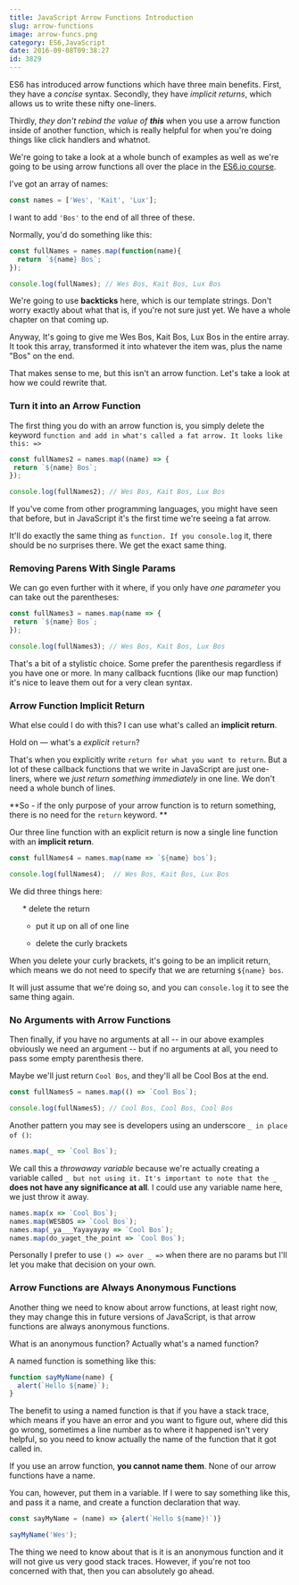 ```yaml
---
title: JavaScript Arrow Functions Introduction
slug: arrow-functions
image: arrow-funcs.png
category: ES6,JavaScript
date: 2016-09-08T09:38:27
id: 3829
---
```


ES6 has introduced arrow functions which have three main benefits. First, they have a <em>concise</em> syntax. Secondly, they have <em>implicit returns</em>, which allows us to write these nifty one-liners.

Thirdly, <em>they don't rebind the value of **this**</em> when you use a arrow function inside of another function, which is really helpful for when you're doing things like click handlers and whatnot.

We're going to take a look at a whole bunch of examples as well as we're going to be using arrow functions all over the place in the <a href="https://ES6.io">ES6.io course</a>.

I've got an array of names:


```js
const names = ['Wes', 'Kait', 'Lux'];

```

I want to add `'Bos'` to the end of all three of these.

Normally, you'd do something like this:


```js
const fullNames = names.map(function(name){
  return `${name} Bos`;
});

console.log(fullNames); // Wes Bos, Kait Bos, Lux Bos

```

We're going to use **backticks** here, which is our template strings. Don't worry exactly about what that is, if you're not sure just yet. We have a whole chapter on that coming up.

Anyway, It's going to give me Wes Bos, Kait Bos, Lux Bos in the entire array. It took this array, transformed it into whatever the item was, plus the name "Bos" on the end.

That makes sense to me, but this isn't an arrow function. Let's take a look at how we could rewrite that.

<h3>Turn it into an Arrow Function</h3>

The first thing you do with an arrow function is, you simply delete the keyword `function and add in what's called a fat arrow. It looks like this: =>`


```js
const fullNames2 = names.map((name) => {
 return `${name} Bos`;
});

console.log(fullNames2); // Wes Bos, Kait Bos, Lux Bos

```

If you've come from other programming languages, you might have seen that before, but in JavaScript it's the first time we're seeing a fat arrow.

It'll do exactly the same thing as `function. If you console.log` it, there should be no surprises there. We get the exact same thing.

<h3>Removing Parens With Single Params</h3>

We can go even further with it where, if you only have <em>one parameter</em> you can take out the parentheses:


```js
const fullNames3 = names.map(name => {
 return `${name} Bos`;
});

console.log(fullNames3); // Wes Bos, Kait Bos, Lux Bos

```

That's a bit of a stylistic choice. Some prefer the parenthesis regardless if you have one or more. In many callback fucntions (like our map function) it's nice to leave them out for a very clean syntax.

<h3>Arrow Function Implicit Return</h3>

What else could I do with this? I can use what's called an **implicit return**.

Hold on — what's a <em>explicit</em> `return`?

That's when you explicitly write `return for what you want to return`. But a lot of these callback functions that we write in JavaScript are just one-liners, where we <em>just return something immediately</em> in one line. We don't need a whole bunch of lines.

**So - if the only purpose of your arrow function is to return something, there is no need for the `return` keyword. **

Our three line function with an explicit return is now a single line function with an **implicit return**.


```js
const fullNames4 = names.map(name => `${name} bos`);

console.log(fullNames4);  // Wes Bos, Kait Bos, Lux Bos

```

We did three things here:

<ol>
* delete the return

* put it up on all of one line

* delete the curly brackets

</ol>

When you delete your curly brackets, it's going to be an implicit return, which means we do not need to specify that we are returning `${name} bos`.

It will just assume that we're doing so, and you can `console.log` it to see the same thing again.

<h3>No Arguments with Arrow Functions</h3>

Then finally, if you have no arguments at all -- in our above examples obviously we need an argument -- but if no arguments at all, you need to pass some empty parenthesis there.

Maybe we'll just return `Cool Bos`, and they'll all be Cool Bos at the end.


```js
const fullNames5 = names.map(() => `Cool Bos`);

console.log(fullNames5); // Cool Bos, Cool Bos, Cool Bos

```

Another pattern you may see is developers using an underscore `_ in place of ()`:


```js
names.map(_ => `Cool Bos`);

```

We call this a <em>throwaway variable</em> because we're actually creating a variable called `_ but not using it. It's important to note that the _` **does not have any significance at all**. I could use any variable name here, we just throw it away.


```js
names.map(x => `Cool Bos`);
names.map(WESBOS => `Cool Bos`);
names.map(_ya___Yayayayay => `Cool Bos`);
names.map(do_yaget_the_point => `Cool Bos`);

```

Personally I prefer to use `() => over _ =>` when there are no params but I'll let you make that decision on your own.

<h3>Arrow Functions are Always Anonymous Functions</h3>

Another thing we need to know about arrow functions, at least right now, they may change this in future versions of JavaScript, is that arrow functions are always anonymous functions.

What is an anonymous function? Actually what's a named function?

A named function is something like this:


```js
function sayMyName(name) {
  alert(`Hello ${name}`);
}

```

The benefit to using a named function is that if you have a stack trace, which means if you have an error and you want to figure out, where did this go wrong, sometimes a line number as to where it happened isn't very helpful, so you need to know actually the name of the function that it got called in.

If you use an arrow function, **you cannot name them**. None of our arrow functions have a name.

You can, however, put them in a variable. If I were to say something like this, and pass it a name, and create a function declaration that way.


```js
const sayMyName = (name) => {alert(`Hello ${name}!`)}

sayMyName('Wes');

```

The thing we need to know about that is it is an anonymous function and it will not give us very good stack traces. However, if you're not too concerned with that, then you can absolutely go ahead.